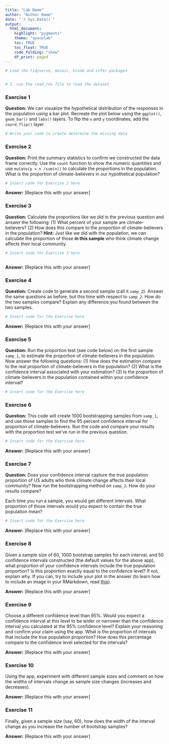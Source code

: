 ---
title: "Lab Name"
author: "Author Name"
date: "`r Sys.Date()`"
output: 
  html_document:
    highlight: "pygments"
    theme: "spacelab"
    toc: TRUE
    toc_float: TRUE
    code_folding: "show"
    df_print: paged
---

```{r setup, message=FALSE}
# Load the tidyverse, mosaic, broom and infer packages


# 2. use the read_rds file to read the dataset


```

### Exercise 1

**Question:** We can visualize the hypothetical distribution of the responses in the population using a bar plot. Recreate the plot below using the `ggplot()`, `geom_bar()` and `labs()` layers. To flip the `x` and `y` coordinates, add the `coord_flip()` layer.


```{r ex1-visualize-population}
# Write your code to create determine the missing data

```





### Exercise 2

**Question:**  Print the summary statistics to confirm we constructed the data frame correctly. Use the `count` function to show the numeric quantities and use `mutate(p = n /sum(n))` to calculate the proportions in the population. What is the proportion of climate-believers in our hypothetical population?


```{r ex2-descriptive}
# Insert code for Exercise 2 here


```

**Answer:** [Replace this with your answer]




### Exercise 3

**Question:** Calculate the proportions like we did in the previous question and answer the following: (1) What percent of your sample are climate-believers? (2) How does this compare to the proportion of climate-believers in the population? **Hint:** Just like we did with the population, we can calculate the proportion of those **in this sample** who think climate change affects their local community.

```{r ex3-prop-in-sample-1}
# Insert code for Exercise 3 here



```

**Answer:** [Replace this with your answer]




### Exercise 4

**Question:** Create code to generate a second sample (call it `samp_2`). Answer the same questions as before, but this time with respect to `samp_2`. How do the two samples compare? Explain any difference you found between the two samples. 

```{r ex4-prop-in-sample-2}
# Insert code for the Exercise here


```


**Answer:** [Replace this with your answer]





### Exercise 5

**Question:** Run the proportion test (see code below) on the first sample `samp_1`, to estimate the proportion of climate-believers in the population. Now answer the following questions: (1) How does the estimation compare to the real proportion of climate-believers in the population? (2) What is the  confidence interval associated with your estimation? (3) Is the proportion of climate-believers in the population contained within your confidence interval? 


```{r ex5-prop-test}
# Insert code for the Exercise here


```



### Exercise 6

**Question:** This code will create 1000 bootstrapping samples from `samp_1`, and use those samples to find the 95 percent confidence interval for proportion of climate-believers. Run the code and compare your results with the proportion test we've run in the previous question.

```{r ex6-bootstrap-samp-1}
# Insert code for the Exercise here


```

**Answer:** [Replace this with your answer]


### Exercise 7

**Question:** Does your confidence interval capture the true population proportion of US adults who think climate change affects their local community? Now run the bootstrapping method on `samp_2`. How do your results compare? 

Each time you run a sample, you would get different intervals.  What proportion of those intervals would you expect to contain the true population mean?

```{r ex7-bootstrap-samp-1}
# Insert code for the Exercise here


```

**Answer:** [Replace this with your answer]




### Exercise 8

Given a sample size of 60, 1000 bootstrap samples for each interval, and 50 confidence intervals constructed (the default values for the above app), what proportion of your confidence intervals include the true population proportion? Is this proportion exactly equal to the confidence level? If not, explain why. If you can, try to include your plot in the answer (to learn how to include an image in your RMarkdown, read [this](https://bookdown.org/yihui/rmarkdown-cookbook/figure-size.html)).

**Answer:** [Replace this with your answer]



### Exercise 9

Choose a different confidence level than 95%. Would you expect a confidence interval at this level to be wider or narrower than the confidence interval you calculated at the 95% confidence level? Explain your reasoning and confirm your claim using the app. What is the proportion of intervals that include the true population proportion? How does this percentage compare to the confidence level selected for the intervals?

**Answer:** [Replace this with your answer]



### Exercise 10

Using the app, experiment with different sample sizes and comment on how the widths of intervals change as sample size changes (increases and decreases).

**Answer:** [Replace this with your answer]



### Exercise 11

Finally, given a sample size (say, 60), how does the width of the interval change as you increase the number of bootstrap samples?

**Answer:** [Replace this with your answer]
